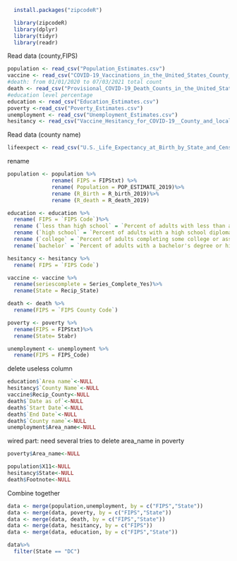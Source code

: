 
```r
  install.packages("zipcodeR")
```

```r
  library(zipcodeR)
  library(dplyr)
  library(tidyr)
  library(readr)
```

Read data (county,FIPS)
```r
population <- read_csv("Population_Estimates.csv")
vaccine <- read_csv("COVID-19_Vaccinations_in_the_United_States_County_data.gov.csv")
#death: from 01/01/2020 to 07/03/2021 total count
death <- read_csv("Provisional_COVID-19_Death_Counts_in_the_United_States_by_County.csv")
#education level percentage
education <- read_csv("Education_Estimates.csv")
poverty <-read_csv("Poverty_Estimates.csv")
unemployment <- read_csv("Unemployment_Estimates.csv")
hesitancy <- read_csv("Vaccine_Hesitancy_for_COVID-19__County_and_local_estimates.csv")
```

Read data (county name)
```r
lifeexpect <- read_csv("U.S._Life_Expectancy_at_Birth_by_State_and_Census_Tract_-_2010-2015.csv")
```

rename
```r
population <- population %>%
              rename( FIPS = FIPStxt) %>%
              rename( Population = POP_ESTIMATE_2019)%>%
              rename (R_Birth = R_birth_2019)%>%
              rename (R_death = R_death_2019)

education <- education %>%
  rename( FIPS = `FIPS Code`)%>%
  rename (`less than high school` = `Percent of adults with less than a high school diploma, 2015-19`)%>%
  rename (`high school` = `Percent of adults with a high school diploma only, 2015-19` )%>%
  rename (`college` = `Percent of adults completing some college or associate's degree, 2015-19`)%>%
  rename(`bachelor` = `Percent of adults with a bachelor's degree or higher, 2015-19`)

hesitancy <- hesitancy %>%
  rename( FIPS = `FIPS Code`)

vaccine <- vaccine %>%
  rename(seriescomplete = Series_Complete_Yes)%>%
  rename(State = Recip_State)

death <- death %>%
  rename(FIPS = `FIPS County Code`)

poverty <- poverty %>%
  rename(FIPS = FIPStxt)%>%
  rename(State= Stabr)

unemployment <- unemployment %>%
  rename(FIPS = FIPS_Code)
```
delete useless column
```r
education$`Area name`<-NULL
hesitancy$`County Name`<-NULL
vaccine$Recip_County<-NULL
death$`Date as of`<-NULL
death$`Start Date`<-NULL
death$`End Date`<-NULL
death$`County name`<-NULL
unemployment$Area_name<-NULL
```

wired part: need several tries to delete area_name in poverty
```r
poverty$Area_name<-NULL
```
```r
population$X11<-NULL
hesitancy$State<-NULL
death$Footnote<-NULL
```


Combine together 
```r
data <- merge(population,unemployment, by = c("FIPS","State"))
data <- merge(data, poverty, by = c("FIPS","State"))
data <- merge(data, death, by = c("FIPS","State"))
data <- merge(data, hesitancy, by = c("FIPS"))
data <- merge(data, education, by = c("FIPS","State"))
```

```r
data%>%
  filter(State == "DC")
```